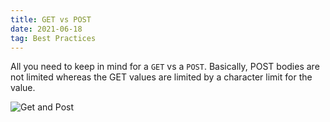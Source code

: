 ```yaml
---
title: GET vs POST
date: 2021-06-18
tag: Best Practices
---
```


All you need to keep in mind for a `GET` vs a `POST`. Basically, POST bodies are
not limited whereas the GET values are limited by a character limit for the
value.

![Get and Post](https://res.cloudinary.com/dinypqsgl/image/upload/v1680029007/blog/get-vs-post_gfpc07.png)
